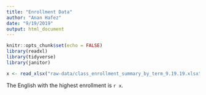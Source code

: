 ```yaml
---
title: "Enrollment Data"
author: "Anan Hafez"
date: "9/19/2019"
output: html_document
---
```


```r
knitr::opts_chunk$set(echo = FALSE)
library(readxl)
library(tidyverse)
library(janitor)
```
```r
x <- read_xlsx("raw-data/class_enrollment_summary_by_term_9.19.19.xlsx", skip = 3) %>% clean_names() %>% filter(course_department == "English") %>% arrange(desc(total)) %>% select(course_department, course_name, total) %>% head(1)
```
The English with the highest enrollment is `r x`.